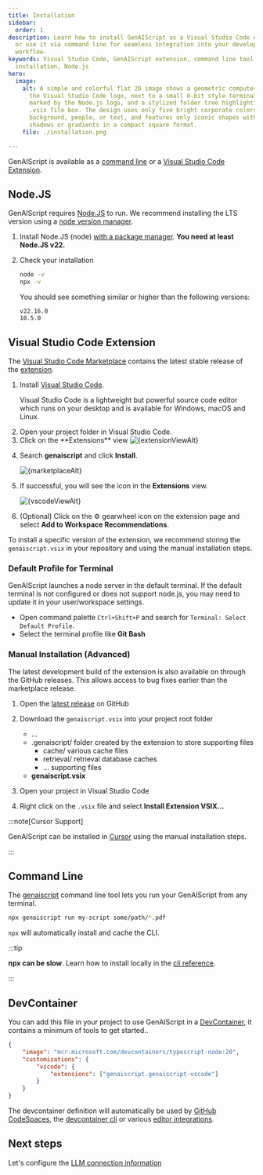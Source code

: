 ```yaml
---
title: Installation
sidebar:
  order: 1
description: Learn how to install GenAIScript as a Visual Studio Code extension
  or use it via command line for seamless integration into your development
  workflow.
keywords: Visual Studio Code, GenAIScript extension, command line tool, manual
  installation, Node.js
hero:
  image:
    alt: A simple and colorful flat 2D image shows a geometric computer screen with
      the Visual Studio Code logo, next to a small 8-bit style terminal window
      marked by the Node.js logo, and a stylized folder tree highlighting a
      .vsix file box. The design uses only five bright corporate colors, lacks
      background, people, or text, and features only iconic shapes with no
      shadows or gradients in a compact square format.
    file: ./installation.png

---
```






GenAIScript is available as a [command line](#command-line) or a [Visual Studio Code Extension](#visual-studio-code-extension).

## Node.JS

GenAIScript requires [Node.JS](https://nodejs.org/) to run.
We recommend installing the LTS version using a [node version manager](https://docs.npmjs.com/downloading-and-installing-node-js-and-npm).

<Steps>

<ol>

<li>

Install Node.JS (node) [with a package manager](https://nodejs.org/en/download/package-manager).
**You need at least Node.JS v22.**

</li>

<li>

Check your installation

```sh
node -v
npx -v
```

You should see something similar or higher than the following versions:

```text
v22.16.0
10.5.0
```

</li>

</ol>

</Steps>

## Visual Studio Code Extension

The [Visual Studio Code Marketplace](https://marketplace.visualstudio.com/items?itemName=genaiscript.genaiscript-vscode)
contains the latest stable release of the [extension](https://marketplace.visualstudio.com/items?itemName=genaiscript.genaiscript-vscode).

<Steps>

<ol>

<li>

Install [Visual Studio Code](https://code.visualstudio.com/Download).

Visual Studio Code is a lightweight but powerful source code editor which runs on your desktop and is available for Windows, macOS and Linux.

</li>

<li>
Open your project folder in Visual Studio Code.

</li>
<li>
Click on the **Extensions** view

<Image src={extensionViewSrc} alt={extensionViewAlt} />

</li>
<li>

Search **genaiscript** and click **Install**.

<Image src={marketplaceSrc} alt={marketplaceAlt} />

</li>

<li>

If successful, you will see the icon in the **Extensions** view.

<Image src={vscodeViewSrc} alt={vscodeViewAlt} />

</li>

<li>

(Optional) Click on the ⚙️ gearwheel icon on the extension page and select **Add to Workspace Recommendations**.

</li>

</ol>

</Steps>

To install a specific version of the extension, we recommend storing the `genaiscript.vsix`
in your repository and using the manual installation steps.

### Default Profile for Terminal

GenAIScript launches a node server in the default terminal. If the default terminal is not configured
or does not support node.js, you may need to update it in your user/workspace settings.

- Open command palette `Ctrl+Shift+P` and search for `Terminal: Select Default Profile`.
- Select the terminal profile like **Git Bash**

### Manual Installation (Advanced)

The latest development build of the extension is also available on through the GitHub releases. This allows access
to bug fixes earlier than the marketplace release.

<Steps>

<ol>

<li>

Open the [latest release](https://github.com/microsoft/genaiscript/releases/latest/) on GitHub

</li><li>

Download the `genaiscript.vsix` into your project root folder

<FileTree>

- ...
- .genaiscript/ folder created by the extension to store supporting files
    - cache/ various cache files
    - retrieval/ retrieval database caches
    - ... supporting files
- **genaiscript.vsix**

</FileTree>

</li><li>

Open your project in Visual Studio Code

</li><li>

Right click on the `.vsix` file and select **Install Extension VSIX...**

</li>

</ol>

</Steps>

:::note[Cursor Support]

GenAIScript can be installed in [Cursor](https://cursor.sh/how-to-install-extension)
using the manual installation steps.

:::

## Command Line

The [genaiscript](/genaiscript/reference/cli/) command line tool lets you run your GenAIScript
from any terminal.

```sh
npx genaiscript run my-script some/path/*.pdf
```

`npx` will automatically install and cache the CLI.

:::tip

**npx can be slow**. Learn how to install locally in the [cli reference](/genaiscript/reference/cli/).

:::

## DevContainer

You can add this file in your project to use GenAIScript in a
[DevContainer](https://containers.dev/), it contains a minimum of tools to get started..

```json title=".devcontainer/devcontainer.json"
{
    "image": "mcr.microsoft.com/devcontainers/typescript-node:20",
    "customizations": {
        "vscode": {
            "extensions": ["genaiscript.genaiscript-vscode"]
        }
    }
}
```

The devcontainer definition will automatically be used by
[GitHub CodeSpaces](https://docs.github.com/en/codespaces/setting-up-your-project-for-codespaces/adding-a-dev-container-configuration/introduction-to-dev-containers),
the [devcontainer cli](https://github.com/devcontainers/cli)
or various [editor integrations](https://containers.dev/supporting).

## Next steps

Let's configure the [LLM connection information](/genaiscript/getting-started/configuration)
